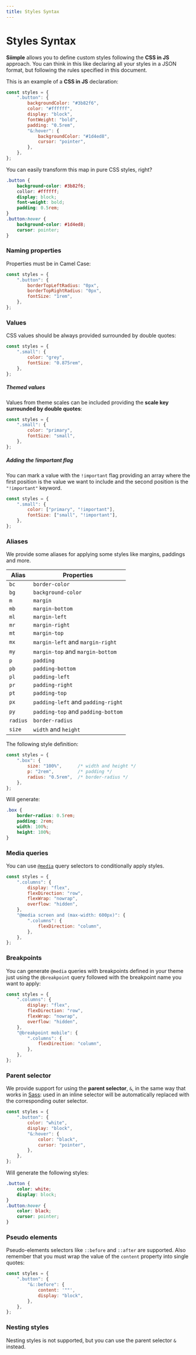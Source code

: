 ```yaml
---
title: Styles Syntax
---
```


# Styles Syntax

**Siimple** allows you to define custom styles following the **CSS in JS** approach. You can think in this like declaring all your styles in a JSON format, but following the rules specified in this document.

This is an example of a **CSS in JS** declaration: 

```js
const styles = {
    ".button": {
        backgroundColor: "#3b82f6",
        color: "#ffffff",
        display: "block",
        fontWeight: "bold",
        padding: "0.5rem",
        "&:hover": {
            backgroundColor: "#1d4ed8",
            cursor: "pointer",
        },
    },
};
```

You can easily transform this map in pure CSS styles, right?

```css
.button {
    background-color: #3b82f6;
    collor: #ffffff;
    display: block;
    font-weight: bold;
    padding: 0.5rem;
}
.button:hover {
    background-color: #1d4ed8;
    cursor: pointer;
}
```

### Naming properties

Properties must be in Camel Case:

```js
const styles = {
    ".button": {
        borderTopLeftRadius: "0px",
        borderTopRightRadius: "0px",
        fontSize: "1rem",
    },
};
```

### Values

CSS values should be always provided surrounded by double quotes:

```js
const styles = {
    ".small": {
        color: "grey",
        fontSize: "0.875rem",
    },
};
```

##### Themed values

Values from theme scales can be included providing the **scale key surrounded by double quotes**: 


```js
const styles = {
    ".small": {
        color: "primary",
        fontSize: "small",
    },
};
```

##### Adding the !important flag

You can mark a value with the `!important` flag providing an array where the first position is the value we want to include and the second position is the `"!important"` keyword.

```js
const styles = {
    ".small": {
        color: ["primary", "!important"],
        fontSize: ["small", "!important"],
    },
};
```

### Aliases

We provide some aliases for applying some styles like margins, paddings and more.

| Alias | Properties |
|-------|------------|
| `bc` | `border-color`|
| `bg` | `background-color` |
| `m` | `margin` |
| `mb` | `margin-bottom` |
| `ml` | `margin-left` |
| `mr` | `margin-right` |
| `mt` | `margin-top` |
| `mx` | `margin-left` and `margin-right` |
| `my` | `margin-top` and `margin-bottom` |
| `p` | `padding` |
| `pb` | `padding-bottom` |
| `pl` | `padding-left` |
| `pr` | `padding-right` |
| `pt` | `padding-top` |
| `px` | `padding-left` and `padding-right` |
| `py` | `padding-top` and `padding-bottom` |
| `radius` | `border-radius` |
| `size` | `width` and `height` |


The following style definition:

```js
const styles = {
    ".box": {
        size: "100%",      /* width and height */
        p: "2rem",         /* padding */
        radius: "0.5rem",  /* border-radius */
    },
};
```

Will generate: 

```css
.box {
    border-radius: 0.5rem;
    padding: 2rem;
    width: 100%;
    height: 100%;
}
```

### Media queries

You can use [`@media`](https://developer.mozilla.org/en-US/docs/Web/CSS/Media_Queries/Using_media_queries) query selectors to conditionally apply styles.

```js
const styles = {
    ".columns": {
        display: "flex",
        flexDirection: "row",
        flexWrap: "nowrap",
        overflow: "hidden",
    },
    "@media screen and (max-width: 600px)": {
        ".columns": {
            flexDirection: "column",
        },
    },
};
```

### Breakpoints

You can generate `@media` queries with breakpoints defined in your theme just using the `@breakpoint` query followed with the breakpoint name you want to apply:

```js
const styles = {
    ".columns": {
        display: "flex",
        flexDirection: "row",
        flexWrap: "nowrap",
        overflow: "hidden",
    },
    "@breakpoint mobile": {
        ".columns": {
            flexDirection: "column",
        },
    },
};
```


### Parent selector

We provide support for using the **parent selector**, `&`, in the same way that works in [Sass](https://sass-lang.com/documentation/style-rules/parent-selector): used in an inline selector will be automatically replaced with the corresponding outer selector.

```js
const styles = {
    ".button": {
        color: "white",
        display: "block",
        "&:hover": {
            color: "black",
            cursor: "pointer",
        },
    },
};
```

Will generate the following styles: 

```css
.button {
    color: white;
    display: block;
}
.button:hover {
    color: black;
    cursor: pointer;
}
```

### Pseudo elements

Pseudo-elements selectors like `::before` and `::after` are supported. Also remember that you must wrap the value of the `content` property into single quotes:

```js
const styles = {
    ".button": {
        "&::before": {
            content: '""',
            display: "block",
        },
    },
};
```


### Nesting styles

Nesting styles is not supported, but you can use the parent selector `&` instead.

